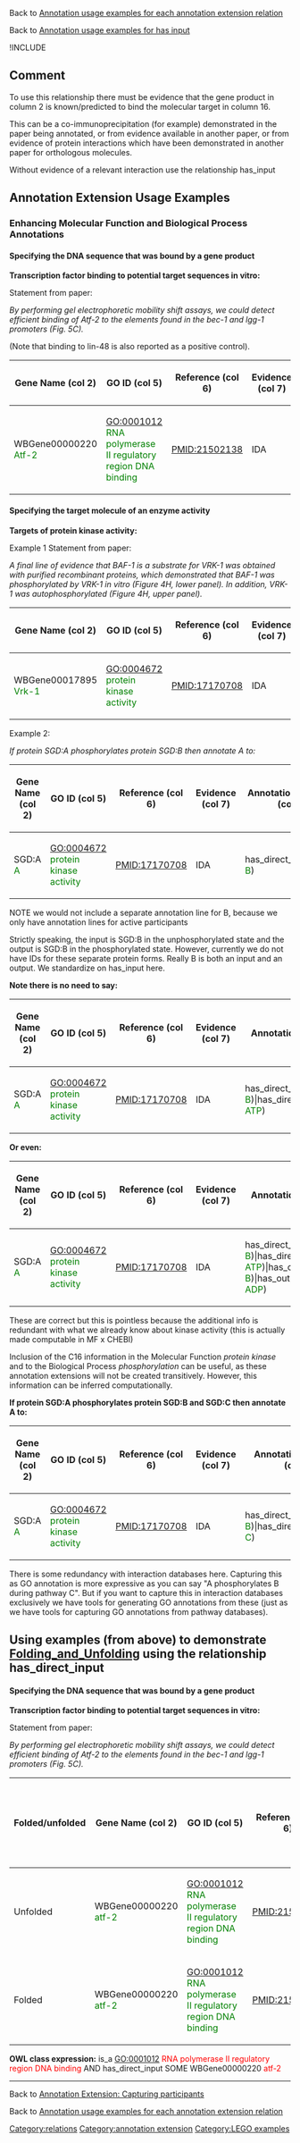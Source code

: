 Back to [http://wiki.geneontology.org/index.php/Annotation_usage_examples_for_each_annotation_extension_relation  Annotation usage examples for each annotation extension relation]

Back to [http://wiki.geneontology.org/index.php/Annotation_Extension_Relation:has_input  Annotation usage examples for has input]

!INCLUDE

==Comment==
To use this relationship there must be evidence that the gene product in column 2 is known/predicted to bind the molecular target in column 16.
 
This can be a co-immunoprecipitation (for example) demonstrated in the paper being annotated, or from evidence available in another paper, or from evidence of protein interactions which have been demonstrated in another paper for orthologous molecules.

Without evidence of a relevant interaction use the relationship has_input

==Annotation Extension Usage Examples==

=== Enhancing Molecular Function and Biological Process Annotations ===

==== Specifying the DNA sequence that was bound by a gene product ====

'''Transcription factor binding to potential target sequences in vitro:'''

Statement from paper:  

''By performing gel electrophoretic mobility shift assays, we could detect efficient binding of Atf-2 to the elements found in the bec-1 and lgg-1 promoters (Fig. 5C).''  

(Note that binding to lin-48 is also reported as a positive control).

{| class="wikitable" border="1"
|-
! Gene Name (col 2)
! GO ID (col 5)
! Reference (col 6)
! Evidence (col 7)
! Annotation Extension (col 16)
|-
| WBGene00000220 <span style="color:green">Atf-2</span>
|GO:0001012 <span style="color:green">RNA polymerase II regulatory region DNA binding</span>
| PMID:21502138
| IDA
| 
has_direct_input(WB:WBGene00000247 <span style="color:green">bec-1</span>)|has_direct_input(WB:WBGene00002980 <span style="color:green">lgg-1</span>)|has_direct_input(WB:WBGene00003033 <span style="color:green">lin-48</span>)

|}

==== Specifying the target molecule of an enzyme activity ====

'''Targets of protein kinase activity:'''

Example 1 Statement from paper:

''A final line of evidence that BAF-1 is a substrate for VRK-1 was obtained with purified recombinant proteins, which demonstrated that BAF-1 was phosphorylated by VRK-1 in vitro (Figure 4H, lower panel). In addition, VRK-1 was autophosphorylated (Figure 4H, upper panel).''


{| class="wikitable" border="1"
|-
! Gene Name (col 2)
! GO ID (col 5)
! Reference (col 6)
! Evidence (col 7)
! Annotation Extension (col 16)
|-
| WBGene00017895 <span style="color:green">Vrk-1</span>
|GO:0004672 <span style="color:green">protein kinase activity</span>
| PMID:17170708
| IDA
| 
has_direct_input(WB:WBGene00000235 <span style="color:green">baf-1</span>)|has_direct_input(WB:WBGene00017895  <span style="color:green">vrk-1</span>)
|}

Example 2:

''If protein SGD:A phosphorylates protein SGD:B then annotate A to:''

{| class="wikitable" border="1"
|-
! Gene Name (col 2)
! GO ID (col 5)
! Reference (col 6)
! Evidence (col 7)
! Annotation Extension (col 16)
|-
| SGD:A <span style="color:green">A</span>
|GO:0004672 <span style="color:green">protein kinase activity</span>
| PMID:17170708
| IDA
| has_direct_input(SGD:B <span style="color:green">B</span>)
|}

NOTE we would not include a separate annotation line for B, because we only have annotation lines for active participants

Strictly speaking, the input is SGD:B in the unphosphorylated state and the output is SGD:B in the phosphorylated state. However, currently we do not have IDs for these separate protein forms. Really B is both an input and an output. We standardize on has_input here.

'''Note there is no need to say:'''

{| class="wikitable" border="1"
|-
! Gene Name (col 2)
! GO ID (col 5)
! Reference (col 6)
! Evidence (col 7)
! Annotation Extension (col 16)
|-
| SGD:A <span style="color:green">A</span>
|GO:0004672 <span style="color:green">protein kinase activity</span>
| PMID:17170708
| IDA
| 
has_direct_input(SGD:B <span style="color:green">B</span>)|has_direct_input(CHEBI:15422 <span style="color:green">ATP</span>)
|}

'''Or even:'''

{| class="wikitable" border="1"
|-
! Gene Name (col 2)
! GO ID (col 5)
! Reference (col 6)
! Evidence (col 7)
! Annotation Extension (col 16)
|-
| SGD:A <span style="color:green">A</span>
|GO:0004672 <span style="color:green">protein kinase activity</span>
| PMID:17170708
| IDA
| 
has_direct_input(SGD:B <span style="color:green">B</span>)|has_direct_input(CHEBI:15422 <span style="color:green">ATP</span>)|has_output(SGD:B <span style="color:green">B</span>)|has_output(CHEBI:16761 <span style="color:green">ADP</span>)
|}

These are correct but this is pointless because the additional info is redundant with what we already know about kinase activity (this is actually made computable in MF x CHEBI)

Inclusion of the C16 information in the Molecular Function ''protein kinase'' and to the Biological Process ''phosphorylation'' can be useful, as these annotation extensions will not be created transitively. However, this information can be inferred computationally. 

'''If protein SGD:A phosphorylates protein SGD:B and SGD:C then annotate A to:''' 

{| class="wikitable" border="1"
|-
! Gene Name (col 2)
! GO ID (col 5)
! Reference (col 6)
! Evidence (col 7)
! Annotation Extension (col 16)
|-
| SGD:A <span style="color:green">A</span>
|GO:0004672 <span style="color:green">protein kinase activity</span>
| PMID:17170708
| IDA
| 
has_direct_input(SGD:B <span style="color:green">B</span>)|has_direct_input(SGD:C <span style="color:green">C</span>)
|}

There is some redundancy with interaction databases here. Capturing this as GO annotation is more expressive as you can say "A phosphorylates B during pathway C". But if you want to capture this in interaction databases exclusively we have tools for generating GO annotations from these (just as we have tools for capturing GO annotations from pathway databases).

== Using examples (from above) to demonstrate [[Folding_and_Unfolding]] using the relationship has_direct_input ==

==== Specifying the DNA sequence that was bound by a gene product ====

'''Transcription factor binding to potential target sequences in vitro:'''

Statement from paper:  

''By performing gel electrophoretic mobility shift assays, we could detect efficient binding of Atf-2 to the elements found in the bec-1 and lgg-1 promoters (Fig. 5C).''  

{| class="wikitable" border="1"
|-
! Folded/unfolded
! Gene Name (col 2)
! GO ID (col 5)
! Reference (col 6)
! Evidence (col 7)
! Annotation Extension (col 16)
! Parent terms of new folded GO term
|-
| Unfolded
| WBGene00000220  <span style="color:green">atf-2</span>
| GO:0001012 <span style="color:green">RNA polymerase II regulatory region DNA binding</span>
| PMID:21502138
| IDA
| 
has_direct_input(WB:WBGene00000247 <span style="color:green">bec-1</span>)| has_direct_input(WB:WBGene00002980 <span style="color:green">lgg-1</span>)| has_direct_input(WB:WBGene00003033 <span style="color:green">lin-48</span>)
|
|-
| Folded
| WBGene00000220  <span style="color:green">atf-2</span>
| GO:0001012 <span style="color:green">RNA polymerase II regulatory region DNA binding</span>
| PMID:21502138
| IDA
| 
| <span style="color:red">No new GO term created</span>
|}

'''OWL class expression:''' is_a GO:0001012 <span style="color:red">RNA polymerase II regulatory region DNA binding</span> AND has_direct_input SOME WBGene00000220 <span style="color:red">atf-2</span>
----


Back to [http://wiki.geneontology.org/index.php/Annotation_Extension:_Capturing_participants Annotation Extension: Capturing participants]

Back to [http://wiki.geneontology.org/index.php/Annotation_usage_examples_for_each_annotation_extension_relation  Annotation usage examples for each annotation extension relation]

[[Category:relations]]
[[Category:annotation extension]]
[[Category:LEGO examples]]
